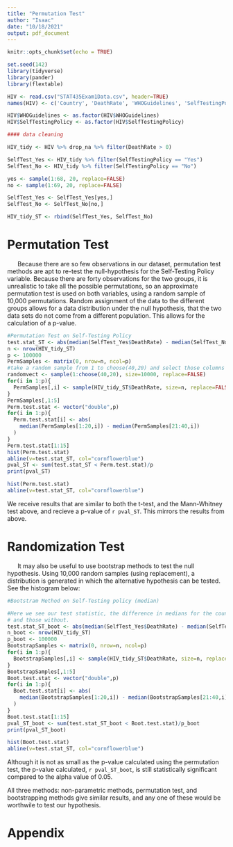 ---
title: "Permutation Test"
author: "Isaac"
date: "10/18/2021"
output: pdf_document
---

```{r setup, include=FALSE}
knitr::opts_chunk$set(echo = TRUE)
```

```{r readindata, echo=FALSE, include=FALSE}

set.seed(142)
library(tidyverse)
library(pander)
library(flextable)

HIV <- read.csv("STAT435Exam1Data.csv", header=TRUE)
names(HIV) <- c('Country', 'DeathRate', 'WHOGuidelines', 'SelfTestingPolicy')

HIV$WHOGuidelines <- as.factor(HIV$WHOGuidelines)
HIV$SelfTestingPolicy <- as.factor(HIV$SelfTestingPolicy)

#### data cleaning

HIV_tidy <- HIV %>% drop_na %>% filter(DeathRate > 0)

SelfTest_Yes <- HIV_tidy %>% filter(SelfTestingPolicy == "Yes")
SelfTest_No <- HIV_tidy %>% filter(SelfTestingPolicy == "No")

yes <- sample(1:68, 20, replace=FALSE)
no <- sample(1:69, 20, replace=FALSE)

SelfTest_Yes <- SelfTest_Yes[yes,]
SelfTest_No <- SelfTest_No[no,]

HIV_tidy_ST <- rbind(SelfTest_Yes, SelfTest_No)


```

# Permutation Test 
|       Because there are so few observations in our dataset, permutation test methods are apt to re-test the null-hypothesis for the Self-Testing Policy variable. Because there are forty observations for the two groups, it is unrealistic to take all the possible permutations, so an approximate permutation test is used on both variables, using a random sample of 10,000 permutations. Random assignment of the data to the different groups allows for a data distribution under the null hypothesis, that the two data sets do not come from a different population. This allows for the calculation of a p-value. 

```{r permutationtests, include=FALSE, echo=FALSE}
#Permutation Test on Self-Testing Policy
test.stat_ST <- abs(median(SelfTest_Yes$DeathRate) - median(SelfTest_No$DeathRate))
n <- nrow(HIV_tidy_ST)
p <- 100000
PermSamples <- matrix(0, nrow=n, ncol=p)
#take a random sample from 1 to choose(40,20) and select those columns from combn(40,20)
randomvect <- sample(1:choose(40,20), size=10000, replace=FALSE)
for(i in 1:p){
  PermSamples[,i] <- sample(HIV_tidy_ST$DeathRate, size=n, replace=FALSE)
}
PermSamples[,1:5]
Perm.test.stat <- vector("double",p)
for(i in 1:p){
  Perm.test.stat[i] <- abs(
    median(PermSamples[1:20,i]) - median(PermSamples[21:40,i])
  )
}
Perm.test.stat[1:15]
hist(Perm.test.stat)
abline(v=test.stat_ST, col="cornflowerblue")
pval_ST <- sum(test.stat_ST < Perm.test.stat)/p
print(pval_ST)

```


```{r histogram, echo=FALSE}
hist(Perm.test.stat)
abline(v=test.stat_ST, col="cornflowerblue")
```

We receive results that are similar to both the t-test, and the Mann-Whitney test above, and recieve a p-value of `r pval_ST`. This mirrors the results from above. 

# Randomization Test
|       It may also be useful to use bootstrap methods to test the null hypothesis. Using 10,000 random samples (using replacement), a distribution is generated in which the alternative hypothesis can be tested. See the histogram below:

```{r bootstraptests, include=FALSE, echo=FALSE}
#Bootstram Method on Self-Testing policy (median)

#Here we see our test statistic, the difference in medians for the countries with a self testing policy,
# and those without. 
test.stat_ST_boot <- abs(median(SelfTest_Yes$DeathRate) - median(SelfTest_No$DeathRate))
n_boot <- nrow(HIV_tidy_ST)
p_boot <- 100000
BootstrapSamples <- matrix(0, nrow=n, ncol=p)
for(i in 1:p){
  BootstrapSamples[,i] <- sample(HIV_tidy_ST$DeathRate, size=n, replace=TRUE)
}
BootstrapSamples[,1:5]
Boot.test.stat <- vector("double",p)
for(i in 1:p){
  Boot.test.stat[i] <- abs(
    median(BootstrapSamples[1:20,i]) - median(BootstrapSamples[21:40,i])
  )
}
Boot.test.stat[1:15]
pval_ST_boot <- sum(test.stat_ST_boot < Boot.test.stat)/p_boot
print(pval_ST_boot)
```


```{r hist2, echo=FALSE}
hist(Boot.test.stat)
abline(v=test.stat_ST, col="cornflowerblue")

```

Although it is not as small as the p-value calculated using the permutation test, the p-value calculated, `r pval_ST_boot`, is still statistically significant compared to the alpha value of 0.05.

All three methods: non-parametric methods, permutation test, and bootstrapping methods give similar results, and any one of these would be worthwile to test our hypothesis. 


# Appendix

```{r ref.label = knitr::all_labels(), echo = TRUE, eval = FALSE}

```
